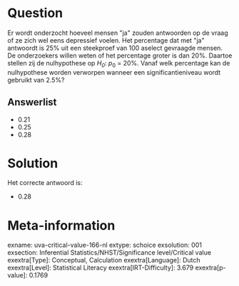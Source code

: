 Question
========

Er wordt onderzocht hoeveel mensen \"ja\" zouden antwoorden op de vraag
of ze zich wel eens depressief voelen. Het percentage dat met \"ja\"
antwoordt is 25% uit een steekproef van 100 aselect gevraagde mensen. De
onderzoekers willen weten of het percentage groter is dan 20%. Daartoe
stellen zij de nulhypothese op *H~0~*: *p*~0~ = 20%. Vanaf welk
percentage kan de nulhypothese worden verworpen wanneer een
significantieniveau wordt gebruikt van 2.5%?


Answerlist
----------

* 0.21
* 0.25
* 0.28

Solution
========

Het correcte antwoord is: 

* 0.28

Meta-information
================
exname: uva-critical-value-166-nl
extype: schoice
exsolution: 001
exsection: Inferential Statistics/NHST/Significance level/Critical value
exextra[Type]: Conceptual, Calculation
exextra[Language]: Dutch
exextra[Level]: Statistical Literacy
exextra[IRT-Difficulty]: 3.679
exextra[p-value]: 0.1769
